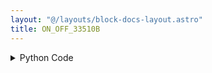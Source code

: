 ```yaml
---
layout: "@/layouts/block-docs-layout.astro"
title: ON_OFF_33510B
---
```



<PythonDocsDisplay docstring={docstring} />
<AppDisplay app={app} blockName="ON_OFF_33510B" client:visible />

<details>
<summary>Python Code</summary>
```python
from flojoy import flojoy, DataContainer, TextBlob, VisaConnection
from typing import Optional, Literal


@flojoy(inject_connection=True)
def ON_OFF_33510B(
    connection: VisaConnection,
    on_off: Literal["ON", "OFF"] = "OFF",
    channel: Literal["ch1", "ch2"] = "ch1",
    default: Optional[DataContainer] = None,
) -> TextBlob:
    """The ON_OFF_33510B node is used to turn the output on or off.

    Requires a CONNECTION_33510B node at the start of the app to connect with
    the instrument. The VISA address will then be listed under 'connection'.

    This node should also work with compatible Keysight 33XXX wavefunction
    generators (although they are untested).

    Parameters
    ----------
    connection: VisaConnection
        The VISA address (requires the CONNECTION_MDO3XXX node).
    on_off: str
        Whether to turn the waveform generation to on or off.
    channel: str
        The channel to turn on or off.

    Returns
    -------
    DataContainer
        TextBlob: ON or OFF depending on on_off value.
    """

    ks = connection.get_handle()

    channel_str = channel
    channel = getattr(ks, channel)

    channel.output(on_off)

    return TextBlob(text_blob=f"{channel_str}: {on_off}")

```
[Find this Flojoy Block on GitHub](https://github.com/flojoy-ai/blocks/blob/main/blocks/IO/INSTRUMENTS/FUNCTION_GENERATORS/KEYSIGHT/33XXX/BASIC/ON_OFF_33510B/ON_OFF_33510B.py)
</details>


## Example
